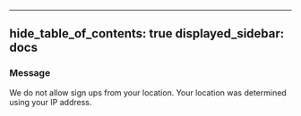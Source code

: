 ---
hide_table_of_contents: true
displayed_sidebar: docs
-

### Message

We do not allow sign ups from your location. Your location was determined using your IP address.

<ErrorDetails error="err_ngrok_1230" />
